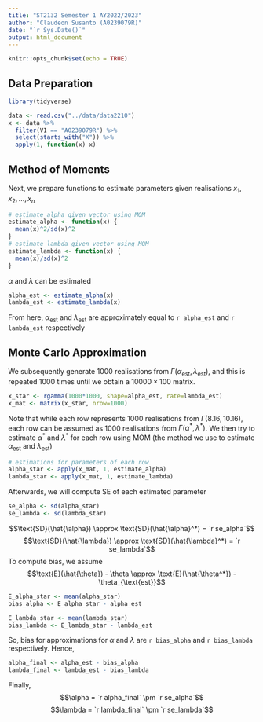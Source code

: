 ```yaml
---
title: "ST2132 Semester 1 AY2022/2023"
author: "Claudeon Susanto (A0239079R)"
date: "`r Sys.Date()`"
output: html_document
---
```


```r
knitr::opts_chunk$set(echo = TRUE)
```

## Data Preparation
```r
library(tidyverse)

data <- read.csv("../data/data2210")
x <- data %>%
  filter(V1 == "A0239079R") %>%
  select(starts_with("X")) %>%
  apply(1, function(x) x)
```

## Method of Moments
Next, we prepare functions to estimate parameters given realisations $x_1, x_2, \dots, x_n$
```r
# estimate alpha given vector using MOM
estimate_alpha <- function(x) {
  mean(x)^2/sd(x)^2
}
# estimate lambda given vector using MOM
estimate_lambda <- function(x) {
  mean(x)/sd(x)^2
}
```
$\alpha$ and $\lambda$ can be estimated
```r
alpha_est <- estimate_alpha(x)
lambda_est <- estimate_lambda(x)
```
From here, $\alpha_{\text{est}}$ and $\lambda_{\text{est}}$ are approximately equal to `r alpha_est` and `r lambda_est` respectively

## Monte Carlo Approximation
We subsequently generate 1000 realisations from $\Gamma (\alpha_{\text{est}}, \lambda_{\text{est}})$, and this is repeated 1000 times until we obtain a $10000 \times 100$ matrix.
```r
x_star <- rgamma(1000*1000, shape=alpha_est, rate=lambda_est)
x_mat <- matrix(x_star, nrow=1000)
```
Note that while each row represents 1000 realisations from $\Gamma (8.16, 10.16)$, each row can be assumed as 1000 realisations from $\Gamma (\alpha^*, \lambda^*)$. We then try to estimate $\alpha^*$ and $\lambda^*$ for each row using MOM (the method we use to estimate $\alpha_{\text{est}}$ and $\lambda_{\text{est}}$)
```r
# estimations for parameters of each row
alpha_star <- apply(x_mat, 1, estimate_alpha)
lambda_star <- apply(x_mat, 1, estimate_lambda)
```

Afterwards, we will compute SE of each estimated parameter
```r
se_alpha <- sd(alpha_star)
se_lambda <- sd(lambda_star)
```
$$\text{SD}(\hat{\alpha}) \approx \text{SD}(\hat{\alpha}^*) = `r se_alpha`$$
$$\text{SD}(\hat{\lambda}) \approx \text{SD}(\hat{\lambda}^*) = `r se_lambda`$$
To compute bias, we assume
$$\text{E}(\hat{\theta}) - \theta \approx \text{E}(\hat{\theta^*}) - \theta_{\text{est}}$$
```r
E_alpha_star <- mean(alpha_star)
bias_alpha <- E_alpha_star - alpha_est

E_lambda_star <- mean(lambda_star)
bias_lambda <- E_lambda_star - lambda_est
```
So, bias for approximations for $\alpha$ and $\lambda$ are `r bias_alpha` and `r bias_lambda` respectively. Hence,
```r
alpha_final <- alpha_est - bias_alpha
lambda_final <- lambda_est - bias_lambda
```
Finally,
$$\alpha = `r alpha_final` \pm `r se_alpha`$$
$$\lambda = `r lambda_final` \pm `r se_lambda`$$
